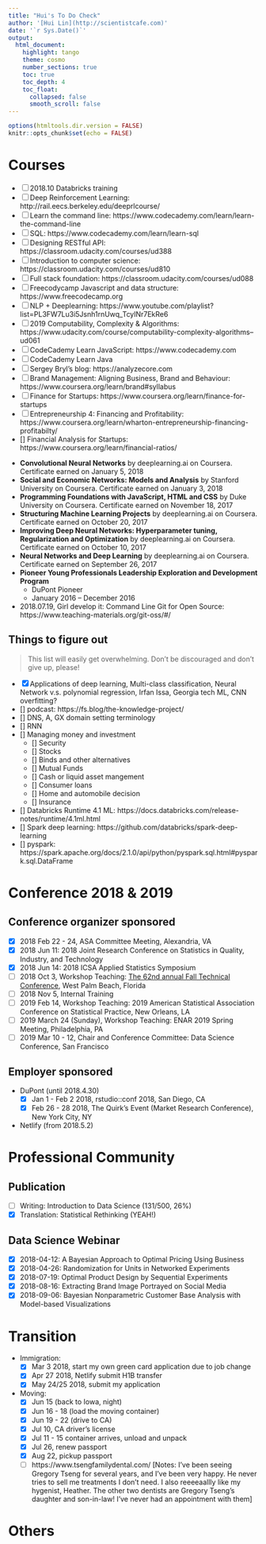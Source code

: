 ```yaml
---
title: "Hui's To Do Check"
author: '[Hui Lin](http://scientistcafe.com)'
date: '`r Sys.Date()`'
output:
  html_document:
    highlight: tango
    theme: cosmo
    number_sections: true
    toc: true
    toc_depth: 4
    toc_float:
      collapsed: false
      smooth_scroll: false
---
```


```r
options(htmltools.dir.version = FALSE)
knitr::opts_chunk$set(echo = FALSE)
```

# Courses

- [ ] 2018.10 Databricks training 
- [ ] Deep Reinforcement Learning: http://rail.eecs.berkeley.edu/deeprlcourse/
- [ ] Learn the command line: https://www.codecademy.com/learn/learn-the-command-line
- [ ] SQL: https://www.codecademy.com/learn/learn-sql
- [ ] Designing RESTful API: https://classroom.udacity.com/courses/ud388
- [ ] Introduction to computer science: https://classroom.udacity.com/courses/ud810
- [ ] Full stack foundation: https://classroom.udacity.com/courses/ud088
- [ ] Freecodycamp Javascript and data structure: https://www.freecodecamp.org
- [ ] NLP + Deeplearning: https://www.youtube.com/playlist?list=PL3FW7Lu3i5Jsnh1rnUwq_TcylNr7EkRe6 
- [ ] 2019 Computability, Complexity & Algorithms: https://www.udacity.com/course/computability-complexity-algorithms--ud061
- [ ] CodeCademy Learn JavaScript: https://www.codecademy.com
- [ ] CodeCademy Learn Java
- [ ] Sergey Bryl's blog: https://analyzecore.com
- [ ] Brand Management: Aligning Business, Brand and Behaviour: https://www.coursera.org/learn/brand#syllabus
- [ ] Finance for Startups: https://www.coursera.org/learn/finance-for-startups
- [ ] Entrepreneurship 4: Financing and Profitability: https://www.coursera.org/learn/wharton-entrepreneurship-financing-profitabilty/
- [] Financial Analysis for Startups: https://www.coursera.org/learn/financial-ratios/

<!--
- [ ] Udacity Data Wrangling with MongoDB: https://classroom.udacity.com/courses/ud032

##  Employer-sponsored 

- DuPont (until 2018.4.30)
-->

- **Convolutional Neural Networks** by deeplearning.ai on Coursera. Certificate earned on January 5, 2018
- **Social and Economic Networks: Models and Analysis** by Stanford University on Coursera. Certificate earned on January 3, 2018
- **Programming Foundations with JavaScript, HTML and CSS** by Duke University on Coursera. Certificate earned on November 18, 2017
- **Structuring Machine Learning Projects** by deeplearning.ai on Coursera. Certificate earned on October 20, 2017
- **Improving Deep Neural Networks: Hyperparameter tuning, Regularization and Optimization** by deeplearning.ai on Coursera. Certificate earned on October 10, 2017
- **Neural Networks and Deep Learning** by deeplearning.ai on Coursera. Certificate earned on September 26, 2017
- **Pioneer Young Professionals Leadership Exploration and Development Program**
  - DuPont Pioneer
  - January 2016 – December 2016
- 2018.07.19, Girl develop it: Command Line Git for Open Source: https://www.teaching-materials.org/git-oss/#/



## Things to figure out

> This list will easily get overwhelming. Don't be discouraged and don't give up, please!

- [x] Applications of deep learning, Multi-class classification, Neural Network v.s. polynomial regression, Irfan Issa, Georgia tech ML, CNN overfitting?
- [] podcast: https://fs.blog/the-knowledge-project/
- [] DNS, A, GX domain setting terminology
- [] RNN
- [] Managing money and investment
    - [] Security
    - [] Stocks
    - [] Binds and other alternatives
    - [] Mutual Funds
    - [] Cash or liquid asset mangement
    - [] Consumer loans
    - [] Home and automobile decision
    - [] Insurance
- [] Databricks Runtime 4.1 ML: https://docs.databricks.com/release-notes/runtime/4.1ml.html
- [] Spark deep learning: https://github.com/databricks/spark-deep-learning
- [] pyspark: https://spark.apache.org/docs/2.1.0/api/python/pyspark.sql.html#pyspark.sql.DataFrame

# Conference 2018 & 2019

## Conference organizer sponsored

- [x] 2018 Feb 22 - 24, ASA Committee Meeting, Alexandria, VA
- [x] 2018 Jun 11: 2018 Joint Research Conference on Statistics in Quality, Industry, and Technology
- [x] 2018 Jun 14: 2018 ICSA Applied Statistics Symposium
- [ ] 2018 Oct 3, Workshop Teaching: [The 62nd annual Fall Technical Conference](http://www.falltechnicalconference.org/short-courses/), West Palm Beach, Florida
- [ ] 2018 Nov 5, Internal Training
- [ ] 2019 Feb 14, Workshop Teaching: 2019 American Statistical Association Conference on Statistical Practice, New Orleans, LA
- [ ] 2019 March 24 (Sunday), Workshop Teaching: ENAR 2019 Spring Meeting, Philadelphia, PA
- [ ] 2019 Mar 10 - 12, Chair and Conference Committee: Data Science Conference, San Francisco     

## Employer sponsored

- DuPont (until 2018.4.30)
    - [x] Jan 1 - Feb 2 2018, rstudio::conf 2018, San Diego, CA
    - [x] Feb 26 - 28 2018, The Quirk's Event (Market Research Conference), New York City, NY
    
- Netlify (from 2018.5.2)

# Professional Community

## Publication

- [ ] Writing: Introduction to Data Science (131/500, 26%)
- [x] Translation: Statistical Rethinking (YEAH!)

## Data Science Webinar
  
  - [x] 2018-04-12: A Bayesian Approach to Optimal Pricing Using Business
  - [x] 2018-04-26: Randomization for Units in Networked Experiments
  - [x] 2018-07-19: Optimal Product Design by Sequential Experiments
  - [X] 2018-08-16: Extracting Brand Image Portrayed on Social Media
  - [x] 2018-09-06: Bayesian Nonparametric Customer Base Analysis with Model-based Visualizations

# Transition

- Immigration: 
    - [x] Mar 3 2018, start my own green card application due to job change
    - [x] Apr 27 2018, Netlify submit H1B transfer
    - [x] May 24/25 2018, submit my application 

- Moving: 
    - [x] Jun 15 (back to Iowa, night)
    - [x] Jun 16 - 18 (load the moving container)
    - [x] Jun 19 - 22 (drive to CA)
    - [x] Jul 10, CA driver's license
    - [x] Jul 11 - 15 container arrives, unload and unpack
    - [x] Jul 26, renew passport 
    - [x] Aug 22, pickup passport 
    - [ ] https://www.tsengfamilydental.com/ [Notes: I've been seeing Gregory Tseng for several years, and I've been very happy. He never tries to sell me treatments I don't need. I also reeeeaallly like my hygenist, Heather. The other two dentists are Gregory Tseng's daughter and son-in-law! I've never had an appointment with them]


# Others


